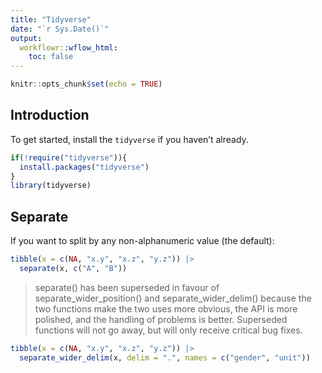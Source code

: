```yaml
---
title: "Tidyverse"
date: "`r Sys.Date()`"
output:
  workflowr::wflow_html:
    toc: false
---
```


```r
knitr::opts_chunk$set(echo = TRUE)
```

## Introduction

To get started, install the `tidyverse` if you haven't already.

```r
if(!require("tidyverse")){
  install.packages("tidyverse")
}
library(tidyverse)
```

## Separate

If you want to split by any non-alphanumeric value (the default):

```r
tibble(x = c(NA, "x.y", "x.z", "y.z")) |>
  separate(x, c("A", "B"))
```

> separate() has been superseded in favour of separate_wider_position() and separate_wider_delim() because the two functions make the two uses more obvious, the API is more polished, and the handling of problems is better. Superseded functions will not go away, but will only receive critical bug fixes.

```r
tibble(x = c(NA, "x.y", "x.z", "y.z")) |>
  separate_wider_delim(x, delim = ".", names = c("gender", "unit"))
```
